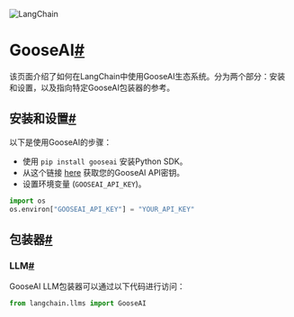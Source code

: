 
<Head>
  <script>
    {
      `(function() {
         var _hmt = _hmt || [];
(function() {
  var hm = document.createElement("script");
  hm.src = "https://hm.baidu.com/hm.js?e60fb290e204e04c5cb6f79b0ac1e697";
  var s = document.getElementsByTagName("script")[0]; 
  s.parentNode.insertBefore(hm, s);
})();
       })();`
    }
  </script>
</Head>

![LangChain](https://pica.zhimg.com/50/v2-56e8bbb52aa271012541c1fe1ceb11a2_r.gif)



GooseAI[#](#gooseai "Permalink to this headline")
=================================================


该页面介绍了如何在LangChain中使用GooseAI生态系统。分为两个部分：安装和设置，以及指向特定GooseAI包装器的参考。

安装和设置[#](#installation-and-setup "Permalink to this headline")
-------------------------------------------------------------------------------

以下是使用GooseAI的步骤：

* 使用 `pip install gooseai` 安装Python SDK。
* 从这个链接 [here](https://goose.ai/) 获取您的GooseAI API密钥。
* 设置环境变量 (`GOOSEAI_API_KEY`)。

```  python
import os
os.environ["GOOSEAI_API_KEY"] = "YOUR_API_KEY"

```

包装器[#](#wrappers "Permalink to this headline")
---------------------------------------------------

### LLM[#](#llm "Permalink to this headline")

GooseAI LLM包装器可以通过以下代码进行访问：

```  python
from langchain.llms import GooseAI

```

